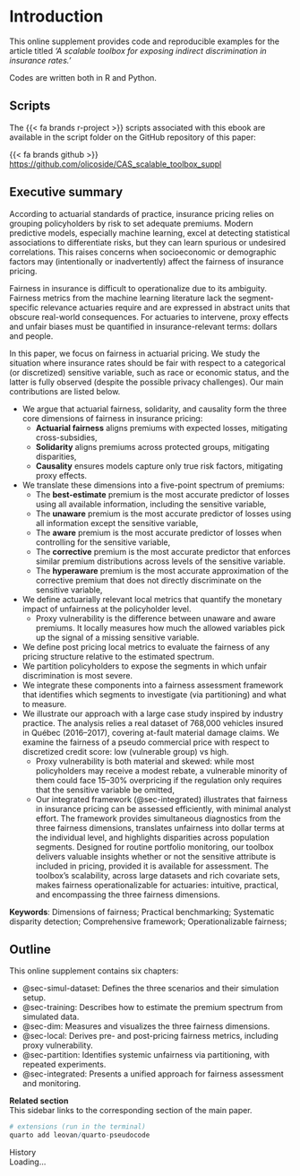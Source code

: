 # Introduction {.unnumbered}

This online supplement provides code and reproducible examples for the article titled *'A scalable toolbox for exposing indirect discrimination in insurance rates.'*

:::{.callout-note}
Codes are written both in R and Python.
:::

:::{.callout-note}

## Scripts

The {{< fa brands r-project >}} scripts associated with this ebook are available in the script folder on the GitHub repository of this paper: 

{{< fa brands github >}} <https://github.com/olicoside/CAS_scalable_toolbox_suppl>

:::



## Executive summary


According to actuarial standards of practice, insurance pricing relies on grouping policyholders by risk to set adequate premiums. Modern predictive models, especially machine learning, excel at detecting statistical associations to differentiate risks, but they can learn spurious or undesired correlations. This raises concerns when socioeconomic or demographic factors may (intentionally or inadvertently) affect the fairness of insurance pricing.

Fairness in insurance is difficult to operationalize due to its ambiguity. Fairness metrics from the machine learning literature lack the segment-specific relevance actuaries require and are expressed in abstract units that obscure real-world consequences. For actuaries to intervene, proxy effects and unfair biases must be quantified in insurance-relevant terms: dollars and people.

In this paper, we focus on fairness in actuarial pricing. We study the situation where insurance rates should be fair with respect to a categorical (or discretized) sensitive variable, such as race or economic status, and the latter is fully observed (despite the possible privacy challenges). Our main contributions are listed below.

  - We argue that actuarial fairness, solidarity, and causality form the three core dimensions of fairness in insurance pricing:
      * **Actuarial fairness** aligns premiums with expected losses, mitigating cross-subsidies,
      * **Solidarity** aligns premiums across protected groups, mitigating disparities, 
      * **Causality** ensures models capture only true risk factors, mitigating proxy effects.
  - We translate these dimensions into a five-point spectrum of premiums:
    * The **best-estimate** premium is the most accurate predictor of losses using all available information, including the sensitive variable,
    * The **unaware** premium is the most accurate predictor of losses using all information except the sensitive variable,
    * The **aware** premium is the most accurate predictor of losses when controlling for the sensitive variable,
    * The **corrective** premium is the most accurate predictor that enforces similar premium distributions across levels of the sensitive variable. 
    * The **hyperaware** premium is the most accurate approximation of the corrective premium that does not directly discriminate on the sensitive variable,
  - We define actuarially relevant local metrics that quantify the monetary impact of unfairness at the policyholder level.
    * Proxy vulnerability is the difference between unaware and aware premiums. It locally measures how much the allowed variables pick up the signal of a missing sensitive variable.
  - We define post pricing local metrics to evaluate the fairness of any pricing structure relative to the estimated spectrum.
  - We partition policyholders to expose the segments in which unfair discrimination is most severe.
  - We integrate these components into a fairness assessment framework that identifies which segments to investigate (via partitioning) and what to measure.
  - We illustrate our approach with a large case study inspired by industry practice. The analysis relies a real dataset of 768,000 vehicles insured in Québec (2016--2017), covering at-fault material damage claims. We examine the fairness of a pseudo commercial price with respect to discretized credit score: low (vulnerable group) vs high.
    * Proxy vulnerability is both material and skewed: while most policyholders may receive a modest rebate, a vulnerable minority of them could face 15--30\% overpricing if the regulation only requires that the sensitive variable be omitted,
    * Our integrated framework (@sec-integrated) illustrates that fairness in insurance pricing can be assessed efficiently, with minimal analyst effort. The framework provides simultaneous diagnostics from the three fairness dimensions, translates unfairness into dollar terms at the individual level, and highlights disparities across population segments.
Designed for routine portfolio monitoring, our toolbox delivers valuable insights whether or not the sensitive attribute is included in pricing, provided it is available for assessment.  The toolbox's scalability, across large datasets and rich covariate sets, makes fairness operationalizable for actuaries: intuitive, practical, and encompassing the three fairness dimensions.

**Keywords**: Dimensions of fairness; Practical benchmarking; Systematic disparity detection; Comprehensive framework; Operationalizable fairness;

## Outline

This online supplement contains six chapters:

  - @sec-simul-dataset: Defines the three scenarios and their simulation setup.
  - @sec-training: Describes how to estimate the premium spectrum from simulated data.
  - @sec-dim: Measures and visualizes the three fairness dimensions.
  - @sec-local: Derives pre- and post-pricing fairness metrics, including proxy vulnerability.
  - @sec-partition: Identifies systemic unfairness via partitioning, with repeated experiments.
  - @sec-integrated: Presents a unified approach for fairness assessment and monitoring.

::: {.column-margin}
::: {.related-box}
**Related section**  
This sidebar links to the corresponding section of the main paper.
:::
:::

```r
# extensions (run in the terminal)
quarto add leovan/quarto-pseudocode
```

::: {.column-margin}
::: {.related-box}
<span class="kicker">History</span>
<div id="commit-history">Loading…</div>
:::
:::


